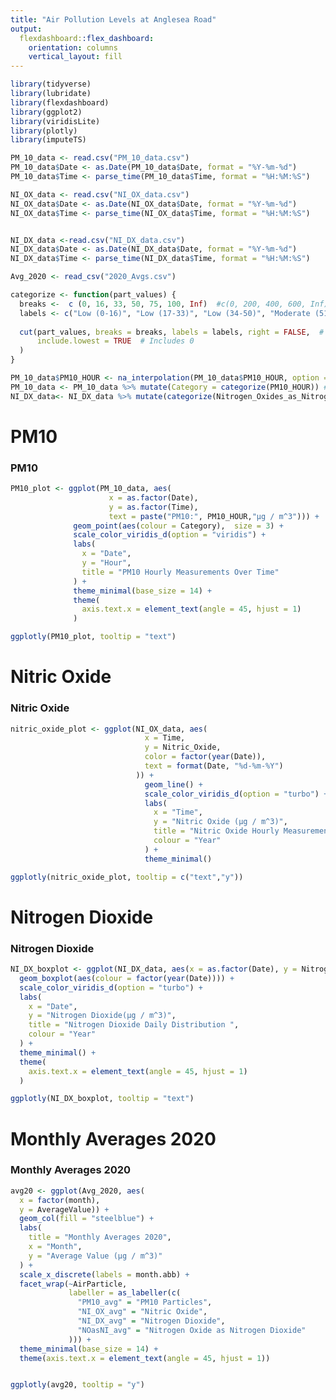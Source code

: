 ```yaml
---
title: "Air Pollution Levels at Anglesea Road"
output: 
  flexdashboard::flex_dashboard:
    orientation: columns
    vertical_layout: fill
---
```


```r
library(tidyverse)
library(lubridate)
library(flexdashboard)
library(ggplot2)
library(viridisLite)
library(plotly)
library(imputeTS)  

PM_10_data <- read.csv("PM_10_data.csv")
PM_10_data$Date <- as.Date(PM_10_data$Date, format = "%Y-%m-%d")
PM_10_data$Time <- parse_time(PM_10_data$Time, format = "%H:%M:%S")

NI_OX_data <- read.csv("NI_OX_data.csv")
NI_OX_data$Date <- as.Date(NI_OX_data$Date, format = "%Y-%m-%d")
NI_OX_data$Time <- parse_time(NI_OX_data$Time, format = "%H:%M:%S")


NI_DX_data <-read.csv("NI_DX_data.csv")
NI_DX_data$Date <- as.Date(NI_DX_data$Date, format = "%Y-%m-%d")
NI_DX_data$Time <- parse_time(NI_DX_data$Time, format = "%H:%M:%S")

Avg_2020 <- read_csv("2020_Avgs.csv")

categorize <- function(part_values) {
  breaks <-  c (0, 16, 33, 50, 75, 100, Inf)  #c(0, 200, 400, 600, Inf)
  labels <- c("Low (0-16)", "Low (17-33)", "Low (34-50)", "Moderate (51-75)", "High (77-100)", "Very High (>100)")
  
  cut(part_values, breaks = breaks, labels = labels, right = FALSE,  # 50 µg/m³ is "Moderate" (not "Low")
      include.lowest = TRUE  # Includes 0 
  )
}

PM_10_data$PM10_HOUR <- na_interpolation(PM_10_data$PM10_HOUR, option = "linear")
PM_10_data <- PM_10_data %>% mutate(Category = categorize(PM10_HOUR)) # Create a new named column
NI_DX_data<- NI_DX_data %>% mutate(categorize(Nitrogen_Oxides_as_Nitrogen_Dioxide))
```

PM10 {.tabset}
===================================== 
### PM10

```r
PM10_plot <- ggplot(PM_10_data, aes(
                      x = as.factor(Date),
                      y = as.factor(Time),
                      text = paste("PM10:", PM10_HOUR,"µg / m^3"))) +
              geom_point(aes(colour = Category),  size = 3) +
              scale_color_viridis_d(option = "viridis") + 
              labs(
                x = "Date",
                y = "Hour",
                title = "PM10 Hourly Measurements Over Time"
              ) +
              theme_minimal(base_size = 14) +
              theme(
                axis.text.x = element_text(angle = 45, hjust = 1)
              )

ggplotly(PM10_plot, tooltip = "text")

```
Nitric Oxide {.tabset}
===================================== 
### Nitric Oxide

```r
nitric_oxide_plot <- ggplot(NI_OX_data, aes(
                              x = Time,
                              y = Nitric_Oxide,
                              color = factor(year(Date)),
                              text = format(Date, "%d-%m-%Y")
                            )) +
                              geom_line() +  
                              scale_color_viridis_d(option = "turbo") +
                              labs(
                                x = "Time",
                                y = "Nitric Oxide (µg / m^3)",
                                title = "Nitric Oxide Hourly Measurements ",
                                colour = "Year"
                              ) +
                              theme_minimal()

ggplotly(nitric_oxide_plot, tooltip = c("text","y"))

```
Nitrogen Dioxide  {.tabset}
===================================== 
### Nitrogen Dioxide 

```r
NI_DX_boxplot <- ggplot(NI_DX_data, aes(x = as.factor(Date), y = Nitrogen_Oxides_as_Nitrogen_Dioxide)) +
  geom_boxplot(aes(colour = factor(year(Date)))) + 
  scale_color_viridis_d(option = "turbo") +
  labs(
    x = "Date",
    y = "Nitrogen Dioxide(µg / m^3)",
    title = "Nitrogen Dioxide Daily Distribution ",
    colour = "Year"
  ) +
  theme_minimal() +
  theme(
    axis.text.x = element_text(angle = 45, hjust = 1)
  )

ggplotly(NI_DX_boxplot, tooltip = "text")
```
Monthly Averages 2020 {.tabset}
===================================== 
### Monthly Averages 2020
```r
avg20 <- ggplot(Avg_2020, aes(
  x = factor(month),
  y = AverageValue)) + 
  geom_col(fill = "steelblue") +
  labs(
    title = "Monthly Averages 2020",
    x = "Month",
    y = "Average Value (µg / m^3)"
  ) +
  scale_x_discrete(labels = month.abb) +
  facet_wrap(~AirParticle, 
             labeller = as_labeller(c(
               "PM10_avg" = "PM10 Particles",
               "NI_OX_avg" = "Nitric Oxide",
               "NI_DX_avg" = "Nitrogen Dioxide",
               "NOasNI_avg" = "Nitrogen Oxide as Nitrogen Dioxide"
             ))) +
  theme_minimal(base_size = 14) +
  theme(axis.text.x = element_text(angle = 45, hjust = 1))


ggplotly(avg20, tooltip = "y")
```


